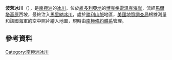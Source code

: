 {{coord|72|58|S|166|50|E|display=title}}

'''波茨冰川'''（{{lang-en|Potts Glacier}}），是[[南極洲|南極洲]]的[[冰川|冰川]]，位於[[維多利亞地|維多利亞地]]的[[博克格雷溫克海岸|博克格雷溫克海岸]]，流經[[馬爾塔高原|馬爾塔高原]]西坡，最終注入[[馬里納冰川|馬里納冰川]]，處於[[勝利山脈|勝利山脈]]地區，[[美國地質調查局|美國地質調查局]]根據測量和該國海軍的空中照片繪入地圖，現時由[[南極條約體系|南極條約體系]]管理。

==參考資料==
{{usgs-gazetteer}}

{{DEFAULTSORT:Potts Glacier}}
[[Category:南極洲冰川|Category:南極洲冰川]]


{{BorchgrevinkCoast-geo-stub}}